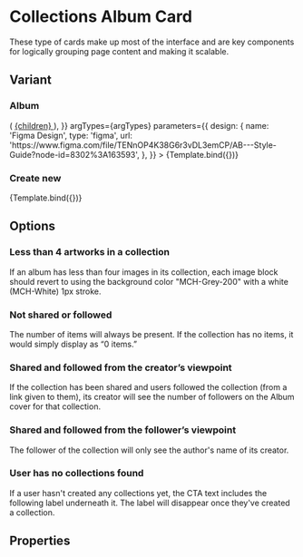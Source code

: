 <!--- CollectionAlbumCard.stories.mdx --->



<Meta
  title="Components/Structure/Cards/CollectionsAlbumCard"
  component={CollectionsAlbumCard}
  decorators={[withDesign]}
/>

# Collections Album Card

These type of cards make up most of the interface and are key components for logically grouping page content and making it scalable.



## Variant

### Album

<Canvas>
  <Story
    name="Album"
    args={{
      variant: 'album',
      images: [
        'https://picsum.photos/300?random=1',
        'https://picsum.photos/300?random=2',
        'https://picsum.photos/300?random=3',
        'https://picsum.photos/300?random=4',
      ],
      collectionName: 'Abstract Name',
      numberOfFollowers: 20,
      author: 'Cameron Johnson',
      viewpoint: 'creator',
      collectionLink: 'https://artbasel.com',
      linkRenderer: (link, children) => (
        <a href={link} target="_blank" rel="noreferrer">
          {children}
        </a>
      ),
    }}
    argTypes={argTypes}
    parameters={{
      design: {
        name: 'Figma Design',
        type: 'figma',
        url: 'https://www.figma.com/file/TENnOP4K38G6r3vDL3emCP/AB---Style-Guide?node-id=8302%3A163593',
      },
    }}
  >
    {Template.bind({})}
  </Story>
</Canvas>

### Create new

<Canvas>
  <Story
    name="Create New"
    args={{
      variant: 'new'
    }}
    argTypes={argTypes}
    parameters={{
      design: {
        name: 'Figma Design',
        type: 'figma',
        url: 'https://www.figma.com/file/TENnOP4K38G6r3vDL3emCP/AB---Style-Guide?node-id=8302%3A163593',
      },
    }}
  >
    {Template.bind({})}
  </Story>
</Canvas>

## Options

### Less than 4 artworks in a collection

If an album has less than four images in its collection, each image block should revert to using the background color "MCH-Grey-200" with a white (MCH-White) 1px stroke.

<Canvas>
  <div style={{ width: '326px' }}>
    <CollectionsAlbumCard {...lessFourImagesExample} />
  </div>
</Canvas>

### Not shared or followed

The number of items will always be present. If the collection has no items, it would simply display as “0 items.”

<Canvas>
  <div style={{ width: '326px' }}>
    <CollectionsAlbumCard {...albumExample} numberOfFollowers={0} />
  </div>
</Canvas>

### Shared and followed from the creator’s viewpoint

If the collection has been shared and users followed the collection (from a link given to them), its creator will see the number of followers on the Album cover for that collection.

<Canvas>
  <div style={{ width: '326px' }}>
    <CollectionsAlbumCard {...albumExample} viewpoint='creator' />
  </div>
</Canvas>

### Shared and followed from the follower’s viewpoint

The follower of the collection will only see the author's name of its creator.

<Canvas>
  <div style={{ width: '326px' }}>
    <CollectionsAlbumCard {...albumExample} viewpoint='follower' />
  </div>
</Canvas>

### User has no collections found

If a user hasn't created any collections yet, the CTA text includes the following label underneath it. The label will disappear once they've created a collection.

<Canvas>
  <div style={{ width: '326px' }}>
    <CollectionsAlbumCard variant="new" noCollectionText="Get the art you love organised in one place. Share it to get support or inspire others."/>
  </div>
</Canvas>

## Properties

<ArgsTable of={CollectionsAlbumCard} />
